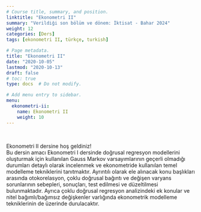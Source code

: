 ```yaml
---
# Course title, summary, and position.
linktitle: "Ekonometri II"
summary: "Verildiği son bölüm ve dönem: İktisat - Bahar 2024"
weight: 12
categories: [Ders]
tags: [ekonometri II, türkçe, turkish]

# Page metadata.
title: "Ekonometri II"
date: "2020-10-05"
lastmod: "2020-10-13"
draft: false
# toc: true
type: docs  # Do not modify.

# Add menu entry to sidebar.
menu:
  ekonometri-ii:
    name: Ekonometri II
    weight: 10
---
```


<br>

Ekonometri II dersine hoş geldiniz!  
Bu dersin amacı Ekonometri I dersinde doğrusal regresyon modellerini oluşturmak için kullanılan Gauss Markov varsayımlarının geçerli olmadığı durumları detaylı olarak incelenmek ve ekonometride kullanılan temel modelleme tekniklerini tanıtmaktır. Ayrıntılı olarak ele alınacak konu başlıkları arasında otokorelasyon, çoklu doğrusal bağıntı ve değişen varyans sorunlarının sebepleri, sonuçları, test edilmesi ve düzeltilmesi bulunmaktadır. Ayrıca çoklu doğrusal regresyon analizindeki ek konular ve nitel bağımlı/bağımsız değişkenler varlığında ekonometrik modelleme tekniklerinin de üzerinde durulacaktır.
